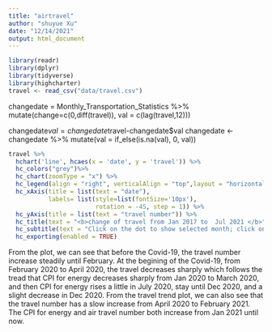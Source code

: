 ```yaml
---
title: "airtravel"
author: "shuyue Xu"
date: "12/14/2021"
output: html_document
---
```

```r
library(readr)
library(dplyr)
library(tidyverse)
library(highcharter)
travel <- read_csv("data/travel.csv")

```




changedate = Monthly_Transportation_Statistics %>% 
    mutate(change=c(0,diff(travel)), val = c(lag(travel,12)))


changedate$val = changedate$travel-changedate$val
changedate <- changedate %>%
    mutate(val = if_else(is.na(val), 0, val))



```r
travel %>%
  hchart('line', hcaes(x = 'date', y = 'travel')) %>%
  hc_colors("grey")%>%
  hc_chart(zoomType = "x") %>%
  hc_legend(align = "right", verticalAlign = "top",layout = "horizontal",floating=TRUE,y=80,x=-100) %>%
  hc_xAxis(title = list(text = "date"),
           labels= list(style=list(fontSize='10px'),
                        rotation = -45, step = 1)) %>%
  hc_yAxis(title = list(text = "travel number")) %>%
  hc_title(text = "<b>change of travel from Jan 2017 to  Jul 2021 </b>") %>%
  hc_subtitle(text = "Click on the dot to show selected month; click on a dot and drag across to zoom in") %>%
  hc_exporting(enabled = TRUE)
```


From the plot, we can see that before the Covid-19, the travel number increase steadily until February. At the begining of the Covid-19, from February 2020 to April 2020, the travel decreases sharply which follows the tread that CPI for energy decreases sharply from Jan 2020 to March 2020, and then CPI for energy rises a little in July 2020, stay until Dec 2020, and a slight decrease in Dec 2020. From the travel trend plot, we can also see that the travel number has a slow increase from April 2020 to February 2021. The CPI for energy and air travel number both increase from Jan 2021 until now.